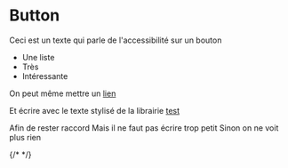 
<Meta of={ButtonStories} />

# Button

Ceci est un texte qui parle de l'accessibilité sur un bouton
- Une liste
- Très
- Intéressante

On peut même mettre un [lien](https://www.google.fr)

<ap-paragraph mb-32>Et écrire avec le texte stylisé de la librairie <a href="https://www.google.fr">test</a></ap-paragraph>

<ap-paragraph size="14">Afin de rester raccord</ap-paragraph>
<ap-paragraph size="12">Mais il ne faut pas écrire trop petit</ap-paragraph>
<ap-paragraph size="10">Sinon on ne voit plus rien</ap-paragraph>

{/* <Canvas of={ButtonStories.Color} /> */}
